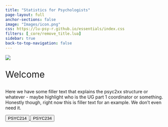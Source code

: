 ```yaml
---
title: "Statistics for Psychologists"
page-layout: full
anchor-sections: false
image: "Images/icon.png"
css: https://lu-psy-r.github.io/essentials/index.css
filters: [_core/remove_title.lua]
sidebar: true
back-to-top-navigation: false
---
```


![](Images/LUPsychology.svg){fig-alt="University Logo" fig-align="center"}

::: {.div style="font-size:2em;"}
Welcome
:::

Here we have some filler text that explains the psyc2xx structure or whatever - maybe highlight who is the UG part 1 coordinator or something. Honestly though, right now this is filler text for an example. We don't even need it.

```{=html}

<div class="container">
  <div class="row">
    <div class="col">

    <a href="PSYC214/">
      <button type="button" class="btn btn-landing btn-lg year-two">PSYC214</button>
    </a>
    <a href="PSYC234/">
      <button type="button" class="btn btn-landing btn-lg year-two">PSYC234</button>
    </a>
    
    </div>
  </div>
</div>
```
